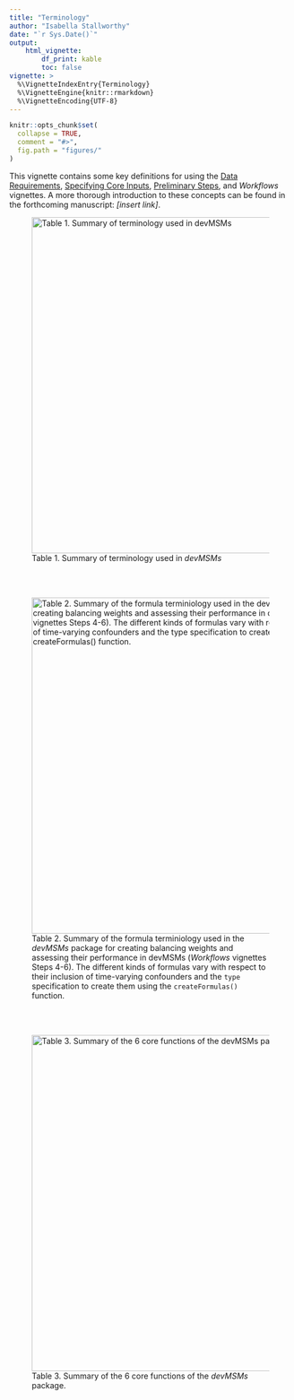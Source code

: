 ```yaml
---
title: "Terminology"
author: "Isabella Stallworthy"
date: "`r Sys.Date()`"
output:
    html_vignette:
        df_print: kable
        toc: false
vignette: >
  %\VignetteIndexEntry{Terminology}
  %\VignetteEngine{knitr::rmarkdown}
  %\VignetteEncoding{UTF-8}
---
```


```r
knitr::opts_chunk$set(
  collapse = TRUE,
  comment = "#>",
  fig.path = "figures/"
)
```


This vignette contains some key definitions for using the <a href="https://istallworthy.github.io/devMSMs/articles/Data_Requirements.html">Data Requirements</a>, <a href="https://istallworthy.github.io/devMSMs/articles/Specify_Core_Inputs.html">Specifying Core Inputs</a>, <a href="https://istallworthy.github.io/devMSMs/articles/Preliminary_Steps.html">Preliminary Steps</a>, and *Workflows* vignettes. A more thorough introduction to these concepts can be found in the forthcoming manuscript: *[insert link]*.  
  
![Table 1. Summary of terminology used in *devMSMs*](figures/term summary table.png){width=600px}



<br> 
<br> 

![Table 2. Summary of the formula terminiology used in the *devMSMs* package for creating balancing weights and assessing their performance in devMSMs (*Workflows* vignettes Steps 4-6). The different kinds of formulas vary with respect to their inclusion of time-varying confounders and the `type` specification to create them using the `createFormulas()` function.](figures/formula term summary table.png){width=600px}  
  
<br> 
<br> 


![Table 3. Summary of the 6 core functions of the *devMSMs* package.](figures/function summary table.png){width=600px}  
  

